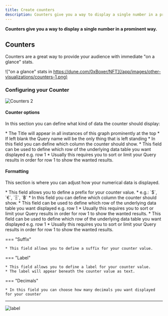 ```yaml
---
title: Create counters
description: Counters give you a way to display a single number in a prominent way.
---
```


**Counters give you a way to display a single number in a prominent way.**

## Counters

Counters are a great way to provide your audience with immediate "on a glance" stats.

!["on a glance" stats in https://dune.com/0xBoxer/NFT](/app/images/other-visualizations/counters-1.png)

### Configuring your Counter

![Counters 2](/app/images/other-visualizations/counters-2.png)

#### Counter options

In this section you can define what kind of data the counter should display:

<Tabs>
  <Tab title="Title">
    * The Title will appear in all instances of this graph prominently at the top
    * If left blank the Query name will be the only thing that is left standing
  </Tab>
  <Tab title="Column">
    * In this field you can define which column the counter should show.
  </Tab>
  <Tab title="Row">
    * This field can be used to define which row of the underlying data table you want displayed e.g. row 1
    * Usually this requires you to sort or limit your Query results in order for row 1 to show the wanted results.
  </Tab>
</Tabs>

#### Formatting

This section is where you can adjust how your numerical data is displayed.

<Tabs>
  <Tab title="Prefix">
    * This field allows you to define a prefix for your counter value.
    * e.g.: `$`, `€`, `Ξ`, `฿`
  </Tab>
  <Tab title="Column">
    * In this field you can define which column the counter should show.
  </Tab>
  <Tab title="Row">
    * This field can be used to define which row of the underlying data table you want displayed e.g. row 1
    * Usually this requires you to sort or limit your Query results in order for row 1 to show the wanted results.
  </Tab>
    <Tab title="Row">
    * This field can be used to define which row of the underlying data table you want displayed e.g. row 1
    * Usually this requires you to sort or limit your Query results in order for row 1 to show the wanted results.
  </Tab>
</Tabs>

=== "Suffix"

    * This field allows you to define a suffix for your counter value.

=== "Label"

    * This field allows you to define a label for your counter value.
    * The label will appear beneath the counter value as text.

=== "Decimals"

    * In this field you can choose how many decimals you want displayed for your counter

***

![label](/app/images/other-visualizations/counters-label-1.png)

